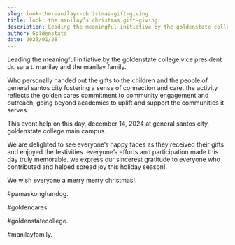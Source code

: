 ```yaml
---
slug: look-the-manilays-christmas-gift-giving
title: look: the manilay’s christmas gift-giving
description: Leading the meaningful initiative by the goldenstate college vice president dr. sara t. manilay and...
author: Goldenstate
date: 2025/01/28
---
```


Leading the meaningful initiative by the goldenstate college vice president dr. sara t. manilay and the manilay family.

Who personally handed out the gifts to the children and the people of general santos city fostering a sense of connection and care. the activity reflects the golden cares commitment to community engagement and outreach, going beyond academics to uplift and support the communities it serves.

This event help on this day, december 14, 2024 at general santos city, goldenstate college main campus.

We are delighted to see everyone’s happy faces as they received their gifts and enjoyed the festivities. everyone’s efforts and participation made this day truly memorable. we express our sincerest gratitude to everyone who contributed and helped spread joy this holiday season!.

We wish everyone a merry merry christmas!.

#pamaskonghandog.

#goldencares.

#goldenstatecollege.

#manilayfamily.
